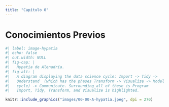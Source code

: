 ```yaml
---
title: "Capítulo 0"
---
```


# Conocimientos Previos {.unnumbered}

```r
#| label: image-hypatia 
#| echo: false
#| out.width: NULL
#| fig-cap: |
#|   Hypatia de Alenadría.
#| fig-alt: |
#|   A diagram displaying the data science cycle: Import -> Tidy ->
#|   Understand  (which has the phases Transform -> Visualize -> Model in a
#|   cycle) -> Communicate. Surrounding all of these is Program 
#|   Import, Tidy, Transform, and Visualize is highlighted.

knitr::include_graphics("images/00-00-A-hypatia.jpeg", dpi = 270)
```

